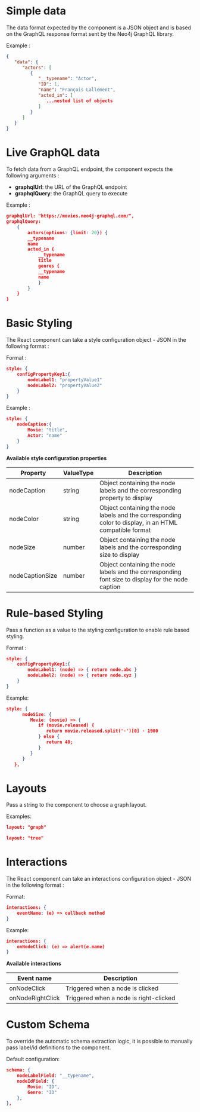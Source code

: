 <!-- Graph.mdx -->

# Simple data
The data format expected by the component is a JSON object and is based on the GraphQL response format sent by the Neo4j GraphQL library.

Example :
```json
{
   "data": {
      "actors": [
         {
            "__typename": "Actor",
            "ID": 1,
            "name": "François Lallement",
            "acted_in": [
               ...nested list of objects
            ]
         }
      ]
   }
}
```

# Live GraphQL data
To fetch data from a GraphQL endpoint, the component expects the following arguments :
* **graphqlUrl**: the URL of the GraphQL endpoint
* **graphqlQuery**: the GraphQL query to execute

Example :
```json
graphqlUrl: "https://movies.neo4j-graphql.com/",
graphqlQuery:
    {
        actors(options: {limit: 20}) {
        __typename
        name
        acted_in {
            __typename
            title
            genres {
            __typename
            name
            }
        }
    }
}
```

# Basic Styling
The React component can take a style configuration object - JSON in the following format :

Format :
```json
style: {
    configPropertyKey1:{
        nodeLabel1: "propertyValue1"
        nodeLabel2: "propertyValue2"
    }
}
```

Example :
```json
style: {
    nodeCaption:{
        Movie: "title",
        Actor: "name"
    }
}
```

**Available style configuration properties**

| Property | ValueType | Description |
| --- | --- | --- |
| nodeCaption | string | Object containing the node labels and the corresponding property to display |
| nodeColor | string | Object containing the node labels and the corresponding color to display, in an HTML compatible format |
| nodeSize | number | Object containing the node labels and the corresponding size to display |
| nodeCaptionSize | number | Object containing the node labels and the corresponding font size to display for the node caption |


# Rule-based Styling
Pass a function as a value to the styling configuration to enable rule based styling.

Format :
```json
style: {
    configPropertyKey1:{
        nodeLabel1: (node) => { return node.abc }
        nodeLabel2: (node) => { return node.xyz }
    }
}
```

Example:
```json
style: {
      nodeSize: {
         Movie: (movie) => {
            if (movie.released) {
               return movie.released.split('-')[0] - 1900
            } else {
               return 40;
            }
         }
      }
   },
```

# Layouts
Pass a string to the component to choose a graph layout.

Examples:
```json
layout: "graph"
```

```json
layout: "tree"
```

# Interactions
The React component can take an interactions configuration object - JSON in the following format :

Format:
```json
interactions: {
    eventName: (e) => callback method
}
```

Example:
```json
interactions: {
    onNodeClick: (e) => alert(e.name)
}
```

**Available interactions**

| Event name | Description |
| --- | --- |
| onNodeClick | Triggered when a node is clicked |
| onNodeRightClick | Triggered when a node is right-clicked |

# Custom Schema
To override the automatic schema extraction logic, it is possible to manually pass label/id definitions to the component.

Default configuration:

```json
schema: {
    nodeLabelField: "__typename",
    nodeIdField: {
        Movie: "ID",
        Genre: "ID"
    },
},
```
